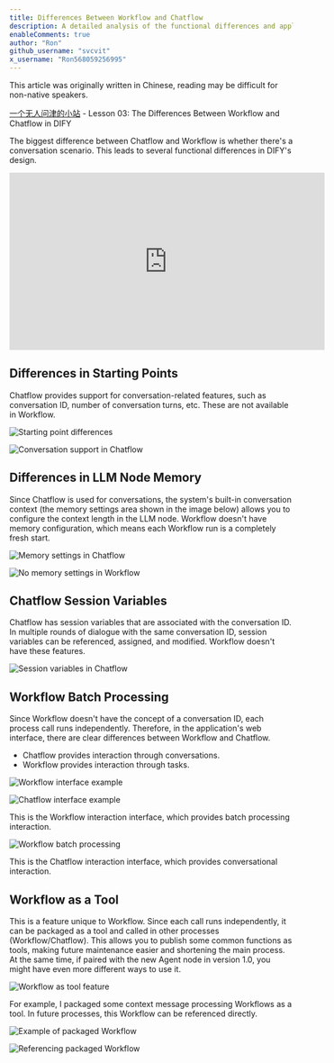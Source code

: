 ```yaml
---
title: Differences Between Workflow and Chatflow
description: A detailed analysis of the functional differences and application scenarios of Workflow and Chatflow in the Dify platform, helping users choose the appropriate flow type
enableComments: true
author: "Ron"
github_username: "svcvit"
x_username: "Ron568059256995"
---
```


<Callout title="Note" type="warn">This article was originally written in Chinese, reading may be difficult for non-native speakers.</Callout>

<Callout title="Original Article">
<a href="https://blog.vcvit.me/2025/04/11/03-dify-workflow-vs-chatflow/" target="_blank">一个无人问津的小站</a> - Lesson 03: The Differences Between Workflow and Chatflow in DIFY
</Callout>

The biggest difference between Chatflow and Workflow is whether there's a conversation scenario. This leads to several functional differences in DIFY's design.

<iframe width="560" height="315" src="https://www.youtube.com/embed/quEA_7LVWA8?si=1H6YErHCrp-masdn" title="YouTube video player" frameborder="0" allow="accelerometer; autoplay; clipboard-write; encrypted-media; gyroscope; picture-in-picture; web-share" referrerpolicy="strict-origin-when-cross-origin" allowfullscreen></iframe>

## Differences in Starting Points

Chatflow provides support for conversation-related features, such as conversation ID, number of conversation turns, etc. These are not available in Workflow.

![Starting point differences](https://s2.loli.net/2025/05/18/MbfrQwoqIhU8WcH.png)

![Conversation support in Chatflow](https://s2.loli.net/2025/05/18/yxKzw5mq29Uotnv.png)

## Differences in LLM Node Memory

Since Chatflow is used for conversations, the system's built-in conversation context (the memory settings area shown in the image below) allows you to configure the context length in the LLM node. Workflow doesn't have memory configuration, which means each Workflow run is a completely fresh start.

![Memory settings in Chatflow](https://s2.loli.net/2025/05/18/WVFkl1DzLwO4ruy.png)

![No memory settings in Workflow](https://s2.loli.net/2025/05/18/Kzaw5vsOe2uEfcD.png)

## Chatflow Session Variables

Chatflow has session variables that are associated with the conversation ID. In multiple rounds of dialogue with the same conversation ID, session variables can be referenced, assigned, and modified. Workflow doesn't have these features.

![Session variables in Chatflow](https://s2.loli.net/2025/05/18/KaHitCZGh5pdUQW.png)

## Workflow Batch Processing

Since Workflow doesn't have the concept of a conversation ID, each process call runs independently. Therefore, in the application's web interface, there are clear differences between Workflow and Chatflow.

- Chatflow provides interaction through conversations.
- Workflow provides interaction through tasks.

![Workflow interface example](https://s2.loli.net/2025/05/18/SqOXZtzvgmAKcfa.png)

![Chatflow interface example](https://s2.loli.net/2025/05/18/d7k3RHgblEZ8map.png)

This is the Workflow interaction interface, which provides batch processing interaction.

![Workflow batch processing](https://s2.loli.net/2025/05/18/wySKIBMguLGsQWk.png)

This is the Chatflow interaction interface, which provides conversational interaction.

## Workflow as a Tool

This is a feature unique to Workflow. Since each call runs independently, it can be packaged as a tool and called in other processes (Workflow/Chatflow). This allows you to publish some common functions as tools, making future maintenance easier and shortening the main process. At the same time, if paired with the new Agent node in version 1.0, you might have even more different ways to use it.

![Workflow as tool feature](https://s2.loli.net/2025/05/18/V7J5gzRBCoQcaFL.png)

For example, I packaged some context message processing Workflows as a tool. In future processes, this Workflow can be referenced directly.

![Example of packaged Workflow](https://s2.loli.net/2025/05/18/GhQdMjuWpA8k2nb.png)

![Referencing packaged Workflow](https://s2.loli.net/2025/05/18/PmSvtIEl2qgkN19.png)
